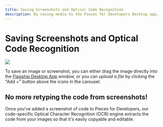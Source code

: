 ```yaml
---
title: Saving Screenshots and Optical Code Recognition
description: By saving media to the Pieces for Developers Desktop app, all of your screenshots and code can live side by side.
---
```


<link rel="canonical" href="https://docs.pieces.app/product-highlights-and-benefits/saving-screenshots" />

# Saving Screenshots and Optical Code Recognition

<Image zoom src="https://storage.googleapis.com/pieces_static_resources/pfd_resource_center/CODE_FROM_SCREENSHOT" />

To save an image or screenshot, you can either drag the image directly into the <a href="{{ links.website.home }}">Flagship Desktop App</a> window, or you can _upload a file_ by clicking the "Add +" button above the icons in the carousel.

## No more retyping the code from screenshots!
Once you've added a screenshot of code to Pieces for Developers, our code-specific Optical Character Recognition (OCR) engine extracts the code from your images so that it's easily copyable and editable.
